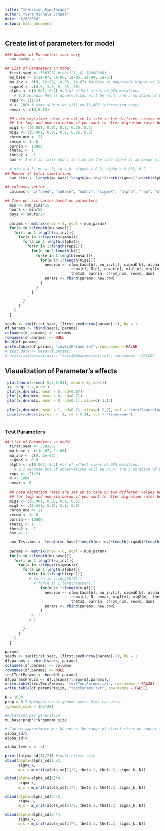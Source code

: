 ```yaml
---
title: "Inversion_Sim_Params"
author: "Sara Michele Schaal"
date: "2/6/2020"
output: html_document
---
```

## Create list of parameters for model
```r
### Number of Parameters that vary
  num_param <- 15
  
## List of Parameters in model
  first.seed <- 3383282 #runif(1, 0, 10000000)
  mu_base <- c(1e-07, 1e-06, 1e-05, 1e-04, 1e-03)
  mu_inv <- c(0, 1e-03, 1e-05, 1e-07) #orders of magnitude higher or lower than mu_base
  sigmaK <- c(0.9, 1.5, 5, 25, 50) 
  alpha <- c(0.002, 0.2) #sd of effect sizes of QTN mutations
    # 0.2 because 95% of observations will be <0.4, and a mutation of 0.5 in a homozygote will give 1.0 optimum
  reps <- c(1:5)
  N <- 1000 # some subset we will do 10,000 interesting cases
  envar <- c(0,0.15)
  
  ## note migration rates are set up to take on two different values need to edit 
  ## for loop and num_sim below if you want to alter migration rates between populations
  mig1 <- c(0.001, 0.01, 0.1, 0.25, 0.5)
  mig2 <- c(0.001, 0.01, 0.1, 0.25, 0.5)
  chrom_num <- 21
  recom <- 1e-6
  burnin <- 10000
  theta1 <- 1
  theta2 <- -1
  dom <- 2 # 2 is false and 1 is true in the code there is an issue with the letter F converting to FALSE
  
  # mig = 0.5, mu = -3, in = 0, sigmak = 0.9, alpha = 0.002, 0.2
## Number of total simulations
  num_sims <- length(mu_base)*length(mu_inv)*length(sigmaK)*length(alpha)*length(reps)*length(N)*length(envar)*length(mig1)*length(recom)*length(burnin)*length(theta1)*length(theta2)*length(chrom_num)
  
## colnames vector
  columns <- c("seed", "muBase", "muInv", "sigmaK", "alpha", "rep", "n", "enVar", "mig1", "mig2", "theta1", "theta2", "burnin", "chromNum", "r", "dom")

## Time per sim varies based on parameters
  min <- num_sims*15
  hours <- min/60
  days <- hours/24
  
  params <- matrix(nrow = 0, ncol = num_param)
  for(b in 1:length(mu_base)){
    for(i in 1:length(mu_inv)){
      for(k in 1:length(sigmaK)){
        for(a in 1:length(alpha)){
          for(r in 1:length(reps)){
            for(n in 1:length(N)){
              for(e in 1:length(envar)){
                for(m in 1:length(mig1)){
                  new.row <- c(mu_base[b], mu_inv[i], sigmaK[k], alpha[a],
                              reps[r], N[n], envar[e], mig1[m], mig2[m], theta1, 
                              theta2, burnin, chrom_num, recom, dom)
                  params <- rbind(params, new.row)
                }
              }
            }
          }
        }
      }
    }
  }

seeds <- seq(first.seed, (first.seed+nrow(params)-1), by = 1)
df.params <- cbind(seeds, params)
colnames(df.params) <- columns
rownames(df.params) <- NULL
head(df.params)
write.table(df.params, "invSimParams.txt", row.names = FALSE)
# test.data <- head(df.params)
# write.table(test.data, "testINVparamslist.txt", row.names = FALSE)

```

## Visualization of Parameter's effects
```r

 plot(dnorm(x=seq(-5,5,0.01), mean = 0, sd=1))
 x<- seq(-2,2,0.001)
 plot(x,dnorm(x, mean = 0, sd=0.07))
 plot(x,dnorm(x, mean = 0, sd=0.7))
 plot(x,dnorm(x, mean = 0, sd=0.1), xlim=c(-1,1))
 
 plot(x,dnorm(x, mean = 1, sd=0.2), xlim=c(-2,2), col = "cornflowerblue")
 points(x,dnorm(x,mean = -1, sd = 0.2), col = "limegreen")
 

```

### Test Parameters
```r
## List of Parameters in model
  first.seed <- 3383282 
  mu_base <- c(1e-07, 1e-06)
  mu_inv <- c(0, 1e-03) 
  sigmaK <- 0.9 
  alpha <- c(0.002, 0.2) #sd of effect sizes of QTN mutations
    # 0.2 because 95% of observations will be <0.4, and a mutation of 0.5 in a homozygote will give 1.0 optimum
  reps <- c(1:2)
  N <- 1000 
  envar <- 0
  
  ## note migration rates are set up to take on two different values need to edit 
  ## for loop and num_sim below if you want to alter migration rates between populations
  mig1 <- c(0.001, 0.01, 0.1, 0.5)
  mig2 <- c(0.001, 0.01, 0.1, 0.5)
  chrom_num <- 21
  recom <- 1e-6
  burnin <- 10000
  theta1 <- 1
  theta2 <- -1
  dom <- 2

  num_Testsims <- length(mu_base)*length(mu_inv)*length(sigmaK)*length(alpha)*length(reps)*length(N)*length(envar)*length(mig1)*length(recom)*length(burnin)*length(theta1)*length(theta2)*length(chrom_num)
  
  params <- matrix(nrow = 0, ncol = num_param)
  for(b in 1:length(mu_base)){
    for(i in 1:length(mu_inv)){
      for(k in 1:length(sigmaK)){
        for(a in 1:length(alpha)){
          for(r in 1:length(reps)){
           # for(n in 1:length(N)){
             # for(e in 1:length(envar)){
                for(m in 1:length(mig1)){
                  new.row <- c(mu_base[b], mu_inv[i], sigmaK[k], alpha[a],
                              reps[r], N, envar, mig1[m], mig2[m], theta1, 
                              theta2, burnin, chrom_num, recom, dom)
                  params <- rbind(params, new.row)
                }
            #  }
           # }
          }
        }
      }
    }
  }
  
params
seeds <- seq(first.seed, (first.seed+nrow(params)-1), by = 1)
df.params <- cbind(seeds, params)
colnames(df.params) <- columns
rownames(df.params) <- NULL
testTestParams <- head(df.params)
df.paramsPreLim <- df.params[7:nrow(df.params),]
write.table(testTestParams, "testTestParams.txt", row.names = FALSE)
write.table(df.paramsPreLim, "testParams.txt", row.names = FALSE)

```




```r
N = 1000
prop = 0.1 #proportion of genome where QtNs can arise
(genome_size = 1e5*20)
  
#mutations per generation
mu_base*prop*2*N*genome_size

# Can we approximate m_c based on the range of effect sizes we expect to arise?
alpha_sd/2
alpha_sd*4

alpha_levels <- c()

print((alpha_sd[1]/2)) #small effect size
cbind(alpha=alpha_sd[1]/2, 
      sigma_k, 
      m_c = m_crit(alpha_sd[1]/2, theta.1, theta.2, sigma_k, N))

cbind(alpha=alpha_sd[1]*4, 
      sigma_k, 
      m_c = m_crit(alpha_sd[1]*4, theta.1, theta.2, sigma_k, N))

cbind(alpha=alpha_sd[2]/2, 
      sigma_k, 
      m_c = m_crit(alpha_sd[2]/2, theta.1, theta.2, sigma_k, N))

cbind(alpha=alpha_sd[2]*4, 
      sigma_k, 
      m_c = m_crit(alpha_sd[2]*4, theta.1, theta.2, sigma_k, N))
```
